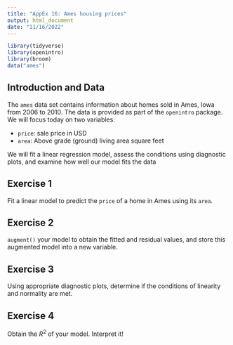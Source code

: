 ```yaml
---
title: "AppEx 16: Ames housing prices"
output: html_document
date: "11/16/2022"
---
```


```r
library(tidyverse)
library(openintro)
library(broom)
data("ames")
```

## Introduction and Data

The `ames` data set contains information about homes sold in Ames, Iowa from 2006 to 2010. The data is provided as part of the `openintro` package. We will focus today on two variables:

  - `price`: sale price in USD
  - `area`: Above grade (ground) living area square feet
  
We will fit a linear regression model, assess the conditions using diagnostic plots, and examine how well our model fits the data

## Exercise 1

Fit a linear model to predict the `price` of a home in Ames using its `area`.

## Exercise 2

`augment()` your model to obtain the fitted and residual values, and store this augmented model into a new variable.

## Exercise 3

Using appropriate diagnostic plots, determine if the conditions of linearity and normality are met. 

## Exercise 4

Obtain the $R^2$ of your model. Interpret it!


